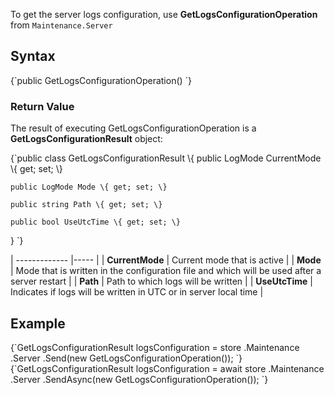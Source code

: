 
To get the server logs configuration, use **GetLogsConfigurationOperation** from `Maintenance.Server`

## Syntax

<TabItem value="get_logs_1" label="get_logs_1">
<CodeBlock language="csharp">
{`public GetLogsConfigurationOperation()
`}
</CodeBlock>
</TabItem>

### Return Value

The result of executing GetLogsConfigurationOperation is a **GetLogsConfigurationResult** object: 

<TabItem value="get_logs_2" label="get_logs_2">
<CodeBlock language="csharp">
{`public class GetLogsConfigurationResult
\{
    public LogMode CurrentMode \{ get; set; \}

    public LogMode Mode \{ get; set; \}

    public string Path \{ get; set; \}

    public bool UseUtcTime \{ get; set; \}
\}
`}
</CodeBlock>
</TabItem>

| ------------- |----- |
| **CurrentMode** | Current mode that is active |
| **Mode** | Mode that is written in the configuration file and which will be used after a server restart |
| **Path** | Path to which logs will be written |
| **UseUtcTime** | Indicates if logs will be written in UTC or in server local time |

## Example

<Tabs groupId='languageSyntax'>
<TabItem value="Sync" label="Sync">
<CodeBlock language="csharp">
{`GetLogsConfigurationResult logsConfiguration = store
    .Maintenance
    .Server
    .Send(new GetLogsConfigurationOperation());
`}
</CodeBlock>
</TabItem>
<TabItem value="Async" label="Async">
<CodeBlock language="csharp">
{`GetLogsConfigurationResult logsConfiguration = await store
    .Maintenance
    .Server
    .SendAsync(new GetLogsConfigurationOperation());
`}
</CodeBlock>
</TabItem>
</Tabs>

